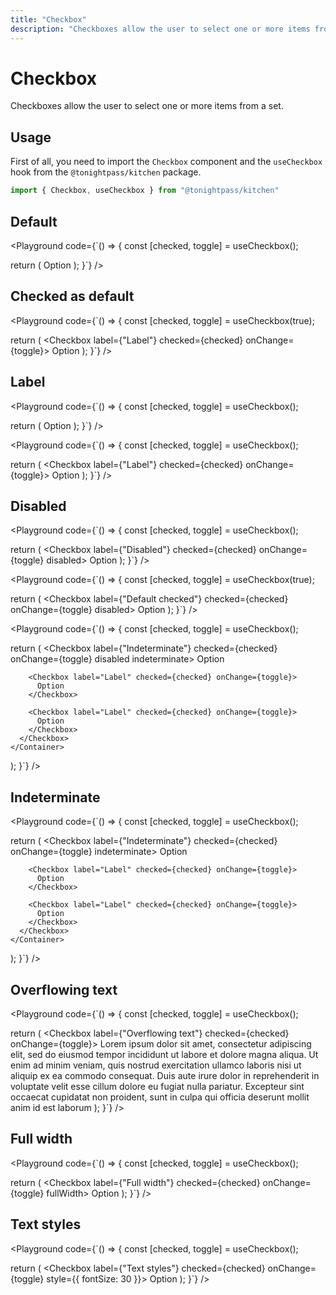 ```yaml
---
title: "Checkbox"
description: "Checkboxes allow the user to select one or more items from a set."
---
```



# Checkbox

Checkboxes allow the user to select one or more items from a set.

## Usage

First of all, you need to import the `Checkbox` component and the `useCheckbox` hook from the `@tonightpass/kitchen` package.

```js
import { Checkbox, useCheckbox } from "@tonightpass/kitchen"
```

## Default

<Playground
code={`() => {
  const [checked, toggle] = useCheckbox();

  return (
    <Container>
      <Checkbox label="Label" checked={checked} onChange={toggle}>
        Option
      </Checkbox>
    </Container>
  );
}`}
/>

## Checked as default

<Playground
code={`() => {
  const [checked, toggle] = useCheckbox(true);

  return (
    <Container>
      <Checkbox label={"Label"} checked={checked} onChange={toggle}>
        Option
      </Checkbox>
    </Container>
  );
}`}
/>

## Label

<Playground
code={`() => {
  const [checked, toggle] = useCheckbox();

  return (
    <Container>
      <Checkbox checked={checked} onChange={toggle}>
        Option
      </Checkbox>
    </Container>
  );
}`}
/>

<Playground
code={`() => {
  const [checked, toggle] = useCheckbox();

  return (
    <Container>
      <Checkbox label={"Label"} checked={checked} onChange={toggle}>
        Option
      </Checkbox>
    </Container>
  );
}`}
/>

## Disabled

<Playground
code={`() => {
  const [checked, toggle] = useCheckbox();

  return (
    <Container>
      <Checkbox label={"Disabled"} checked={checked} onChange={toggle} disabled>
        Option
      </Checkbox>
    </Container>
  );
}`}
/>

<Playground
code={`() => {
  const [checked, toggle] = useCheckbox(true);

  return (
    <Container>
      <Checkbox label={"Default checked"} checked={checked} onChange={toggle} disabled>
        Option
      </Checkbox>
    </Container>
  );
}`}
/>

<Playground
code={`() => {
  const [checked, toggle] = useCheckbox();

  return (
    <Container>
      <Checkbox label={"Indeterminate"} checked={checked} onChange={toggle} disabled indeterminate>
        Option

        <Checkbox label="Label" checked={checked} onChange={toggle}>
          Option
        </Checkbox>

        <Checkbox label="Label" checked={checked} onChange={toggle}>
          Option
        </Checkbox>
      </Checkbox>
    </Container>
  );
}`}
/>

## Indeterminate

<Playground
code={`() => {
  const [checked, toggle] = useCheckbox();

  return (
    <Container>
      <Checkbox label={"Indeterminate"} checked={checked} onChange={toggle} indeterminate>
        Option

        <Checkbox label="Label" checked={checked} onChange={toggle}>
          Option
        </Checkbox>

        <Checkbox label="Label" checked={checked} onChange={toggle}>
          Option
        </Checkbox>
      </Checkbox>
    </Container>
  );
}`}
/>

## Overflowing text

<Playground
code={`() => {
  const [checked, toggle] = useCheckbox();

  return (
    <Container>
      <Checkbox label={"Overflowing text"} checked={checked} onChange={toggle}>
        Lorem ipsum dolor sit amet, consectetur adipiscing elit, sed do eiusmod tempor incididunt ut labore et dolore magna aliqua. Ut enim ad minim veniam, quis nostrud exercitation ullamco laboris nisi ut aliquip ex ea commodo consequat. Duis aute irure dolor in reprehenderit in voluptate velit esse cillum dolore eu fugiat nulla pariatur. Excepteur sint occaecat cupidatat non proident, sunt in culpa qui officia deserunt mollit anim id est laborum
      </Checkbox>
    </Container>
  );
}`}
/>

## Full width

<Playground
code={`() => {
  const [checked, toggle] = useCheckbox();

  return (
    <Container>
      <Checkbox label={"Full width"} checked={checked} onChange={toggle} fullWidth>
        Option
      </Checkbox>
    </Container>
  );
}`}
/>

## Text styles

<Playground
code={`() => {
  const [checked, toggle] = useCheckbox();

  return (
    <Container>
      <Checkbox label={"Text styles"} checked={checked} onChange={toggle} style={{ fontSize: 30 }}>
        Option
      </Checkbox>
    </Container>
  );
}`}
/>
